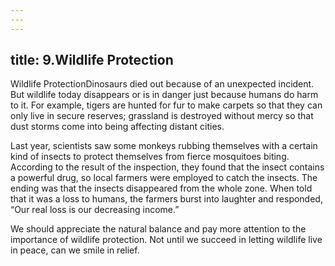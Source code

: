 ```yaml
---
---
---
```

title: 9.Wildlife Protection
---

Wildlife ProtectionDinosaurs died out because of an unexpected incident. But wildlife today disappears or is in danger just because humans do harm to it. For example, tigers are hunted for fur to make carpets so that they can only live in secure reserves; grassland is destroyed without mercy so that dust storms come into being affecting distant cities.

Last year, scientists saw some monkeys rubbing themselves with a certain kind of insects to protect themselves from fierce mosquitoes biting. According to the result of the inspection, they found that the insect contains a powerful drug, so local farmers were employed to catch the insects. The ending was that the insects disappeared from the whole zone. When told that it was a loss to humans, the farmers burst into laughter and responded, “Our real loss is our decreasing income.”

We should appreciate the natural balance and pay more attention to the importance of wildlife protection. Not until we succeed in letting wildlife live in peace, can we smile in relief.